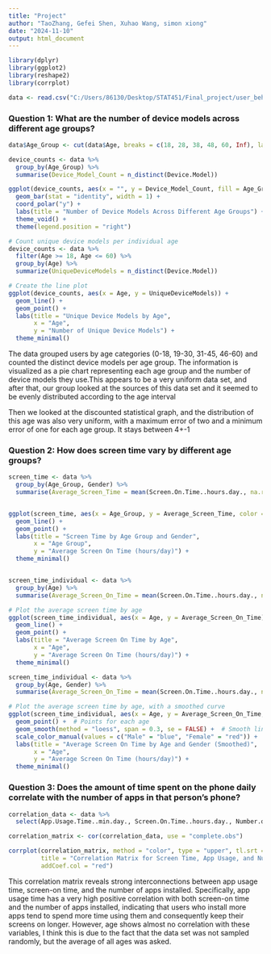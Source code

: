 ---
title: "Project"
author: "TaoZhang, Gefei Shen, Xuhao Wang, simon xiong"
date: "2024-11-10"
output: html_document
---

```{r}
library(dplyr)
library(ggplot2)
library(reshape2)
library(corrplot)

```



```{r}
data <- read.csv("C:/Users/86130/Desktop/STAT451/Final_project/user_behavior_dataset.csv")

```










### Question 1: What are the number of device models across different age groups?





```{r}
data$Age_Group <- cut(data$Age, breaks = c(18, 28, 38, 48, 60, Inf), labels = c("18-28", "29-38", "39-48", "49-60", "60+"), right = FALSE)

device_counts <- data %>%
  group_by(Age_Group) %>%
  summarise(Device_Model_Count = n_distinct(Device.Model))

ggplot(device_counts, aes(x = "", y = Device_Model_Count, fill = Age_Group)) +
  geom_bar(stat = "identity", width = 1) +
  coord_polar("y") +
  labs(title = "Number of Device Models Across Different Age Groups") +
  theme_void() +
  theme(legend.position = "right")

# Count unique device models per individual age
device_counts <- data %>%
  filter(Age >= 18, Age <= 60) %>%
  group_by(Age) %>%
  summarize(UniqueDeviceModels = n_distinct(Device.Model))

# Create the line plot
ggplot(device_counts, aes(x = Age, y = UniqueDeviceModels)) +
  geom_line() +
  geom_point() +
  labs(title = "Unique Device Models by Age",
       x = "Age",
       y = "Number of Unique Device Models") +
  theme_minimal()
```
The data grouped users by age categories (0-18, 19-30, 31-45, 46-60) and counted the distinct device models per age group. The information is visualized as a pie chart representing each age group and the number of device models they use.This appears to be a very uniform data set, and after that, our group looked at the sources of this data set and it seemed to be evenly distributed according to the age interval

Then we looked at the discounted statistical graph, and the distribution of this age was also very uniform, with a maximum error of two and a minimum error of one for each age group. It stays between 4+-1




### Question 2: How does screen time vary by different age groups?

```{r}
screen_time <- data %>%
  group_by(Age_Group, Gender) %>%
  summarise(Average_Screen_Time = mean(Screen.On.Time..hours.day., na.rm = TRUE), .groups = "drop")


ggplot(screen_time, aes(x = Age_Group, y = Average_Screen_Time, color = Gender, group = Gender)) +
  geom_line() +
  geom_point() +
  labs(title = "Screen Time by Age Group and Gender",
       x = "Age Group",
       y = "Average Screen On Time (hours/day)") +
  theme_minimal()


screen_time_individual <- data %>%
  group_by(Age) %>%
  summarise(Average_Screen_On_Time = mean(Screen.On.Time..hours.day., na.rm = TRUE))

# Plot the average screen time by age
ggplot(screen_time_individual, aes(x = Age, y = Average_Screen_On_Time)) +
  geom_line() +
  geom_point() +
  labs(title = "Average Screen On Time by Age",
       x = "Age",
       y = "Average Screen On Time (hours/day)") +
  theme_minimal()

screen_time_individual <- data %>%
  group_by(Age, Gender) %>%
  summarise(Average_Screen_On_Time = mean(Screen.On.Time..hours.day., na.rm = TRUE), .groups = "drop")

# Plot the average screen time by age, with a smoothed curve
ggplot(screen_time_individual, aes(x = Age, y = Average_Screen_On_Time, color = Gender, group = Gender)) +
  geom_point() +  # Points for each age
  geom_smooth(method = "loess", span = 0.3, se = FALSE) +  # Smooth line with LOESS
  scale_color_manual(values = c("Male" = "blue", "Female" = "red")) +
  labs(title = "Average Screen On Time by Age and Gender (Smoothed)",
       x = "Age",
       y = "Average Screen On Time (hours/day)") +
  theme_minimal()
```








### Question 3: Does the amount of time spent on the phone daily correlate with the number of apps in that person's phone?


```{r}
correlation_data <- data %>%
  select(App.Usage.Time..min.day., Screen.On.Time..hours.day., Number.of.Apps.Installed, Age)

correlation_matrix <- cor(correlation_data, use = "complete.obs")

corrplot(correlation_matrix, method = "color", type = "upper", tl.srt = 45,
         title = "Correlation Matrix for Screen Time, App Usage, and Number of Apps Installed",
         addCoef.col = "red")

```
This correlation matrix reveals strong interconnections between app usage time, screen-on time, and the number of apps installed. Specifically, app usage time has a very high positive correlation with both screen-on time and the number of apps installed, indicating that users who install more apps tend to spend more time using them and consequently keep their screens on longer. However, age shows almost no correlation with these variables, I think this is due to the fact that the data set was not sampled randomly, but the average of all ages was asked.



